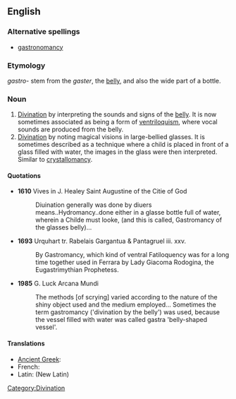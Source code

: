 ==English==

===Alternative spellings===
* [[gastronomancy]]

===Etymology===
{{etyl|grc}} ''gastro-'' stem from the {{etyl|grc}} ''gaster'', the [[belly]], and also the wide part of a bottle.

===Noun===
{{en-noun|-}}

# [[divination|Divination]] by interpreting the sounds and signs of the [[belly]]. It is now sometimes associated as being a form of [[ventriloquism]], where vocal sounds are produced from the belly.
# [[divination|Divination]] by noting magical visions in large-bellied glasses. It is sometimes described as a technique where a child is placed in front of a glass filled with water, the images in the glass were then interpreted. Similar to [[crystallomancy]].

====Quotations====
* '''1610''' Vives in J. Healey Saint Augustine of the Citie of God
*: Diuination generally was done by diuers means..Hydromancy..done either in a glasse bottle full of water, wherein a Childe must looke, (and this is called, Gastromancy of the glasses belly)...

* '''1693''' Urquhart tr. Rabelais Gargantua & Pantagruel iii. xxv.
*: By Gastromancy, which kind of ventral Fatiloquency was for a long time together used in Ferrara by Lady Giacoma Rodogina, the Eugastrimythian Prophetess.

* '''1985''' G. Luck Arcana Mundi
*: The methods [of scrying] varied according to the nature of the shiny object used and the medium employed... Sometimes the term gastromancy ('divination by the belly') was used, because the vessel filled with water was called gastra 'belly-shaped vessel'.

====Translations====
* [[Ancient Greek]]: {{tø|grc|γαστρομαντεύομαι|tr=gastromanteuomai|sc=polytonic|xs=Ancient Greek}}
* French: {{t|fr|gastromancie}}
* Latin: {{t|la|gastromantia}} (New Latin)

[[Category:Divination]]